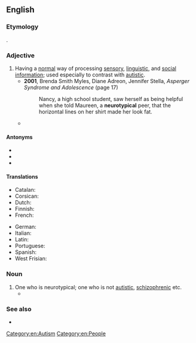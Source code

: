 ==English==
{{wikipedia}}

===Etymology===
{{prefix|en|neuro|typical}}.

===Adjective===
{{en-adj}}

# Having a [[normal]] {{gloss|usual, ordinary}} way of processing [[sensory]], [[linguistic]], and [[social]] [[information]]; used especially to contrast with [[autistic]].
#* '''2001''', Brenda Smith Myles, Diane Adreon, Jennifer Stella, ''Asperger Syndrome and Adolescence'' (page 17)
#*: Nancy, a high school student, saw herself as being helpful when she told Maureen, a '''neurotypical''' peer, that the horizontal lines on her shirt made her look fat.
#* {{quote-book|en|year=2006|author=Alan Griswold|title=Autistic Symphony|passage=If our definition of empathy were to require we take the human cognitive norm (overwhelmingly influenced by '''neurotypical''' cognition) as the absolute standard by which to measure empathy, then indeed we would have to conclude autistics do not instinctively possess a good sense of empathy.}}

====Antonyms====
* {{l|en|neuroatypical}}
* {{l|en|neurodivergent}}
* {{l|en|autistic}}

====Translations====
{{trans-top|having normal way of processing information}}
* Catalan: {{t|ca|neurotípic}}
* Corsican: {{t|co|neurotipicu}}
* Dutch: {{t|nl|neurotypisch}}
* Finnish: {{t+|fi|neurotyypillinen}}
* French: {{t+|fr|neurotypique}}
{{trans-mid}}
* German: {{t|de|neurotypisch}}
* Italian: {{t|it|neurotipico}}
* Latin: {{t|la|neurotypicus}}
* Portuguese: {{t|pt|neurotípico}}
* Spanish: {{t|es|neurotípico}}
* West Frisian: {{t|fy|neurotypysk}}
{{trans-bottom}}

===Noun===
{{en-noun}}

# One who is neurotypical; one who is not [[autistic]], [[schizophrenic]] etc.
#* {{quote-av
|en
|date=2013-02-21
|episode=Conventions of Space and Time
|title=[[w:Community (TV series)|Community]]
|medium=Television
|season=4
|number=3
|people={{w|Matt Lucas}}
|role=Toby
|passage=Well, let's face it, '''neurotypicals''' don't have the same focus you or I have. They always get distracted, by marriage, kids, competitive cooking shows.
}}

===See also===
* {{l|en|allistic}}

[[Category:en:Autism]]
[[Category:en:People]]